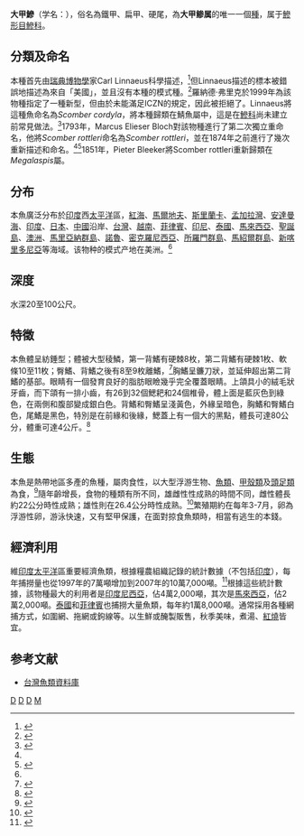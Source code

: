 {{Speciesbox 
|image=Finny scad.JPG
| status = LC
| status_system = iucn3.1
| display parents=2
| parent authority =[[Bleeker|Bleeker]], 1851
| taxon = Megalaspis cordyla
| authority = ([[卡尔·林奈|Linnaeus]], 1758)<ref name='id7325'>{{cite web| url =http://www.bioinfo.cn/db05/BjdwSpecies.php?action=view&id=7325| title =大甲鲹| work =中国动物物种编目数据库| publisher =中国科学院微生物研究所| author =中国科学院动物研究所| accessdate =2009-04-16| deadurl =yes| archiveurl =https://web.archive.org/web/20160305011818/http://www.bioinfo.cn/db05/BjdwSpecies.php?action=view&id=7325| archivedate =2016-03-05}}</ref>
| range_map = Megalaspis cordyla distribution.png
| synonyms = *''Scomber cordyla''<br /><small>Linnaeus, 1758</small>
*''Caranx rottleri''<br /><small>Bloch, 1793</small>
*''Citula plumbea''<br /><small>Quoy & Gaimard, 1825</small>
}}
'''大甲鰺'''（学名：{{lang|la|''Megalaspis cordyla''}}），俗名為鐵甲、扁甲、硬尾，為'''大甲鲹属'''的唯一一個[[種|種]]，属于[[鰺形目|鰺形目]][[鰺科|鰺科]]。

==分類及命名==
本種首先由[[瑞典|瑞典]][[博物學|博物學]]家Carl Linnaeus科學描述，<ref name = "Zoocat">{{cite book | last = Hosese | first = D.F. |author2=Bray, D.J. |author3=Paxton, J.R. |author4=Alen, G.R. | title = Zoological Catalogue of Australia Vol. 35 (2) Fishes | publisher = CSIRO | year = 2007 | location = Sydney | pages = 1150 | isbn =978-0-643-09334-8 }}</ref>但Linnaeus描述的標本被錯誤地描述為來自「美國」，並且沒有本種的模式種。<ref name = "cat">{{cite web | last = California Academy of Sciences: Ichthyology | title = ''Scomber cordyla'' | work = Catalog of Fishes | publisher = CAS | date = September 2009 | url = http://research.calacademy.org/research/ichthyology/catalog/fishcatget.asp?spid=15426 | accessdate = 2009-09-21 }}{{Dead link|date=2019年10月 |bot=InternetArchiveBot |fix-attempted=yes }}</ref>羅納德·弗里克於1999年為該物種指定了一種新型，但由於未能滿足ICZN的規定，因此被拒絕了。Linnaeus將這種魚命名為''Scomber cordyla''，將本種歸類在鯖魚屬中，這是在[[鰺科|鰺科]]尚未建立前常見做法。<ref>{{cite journal|last=Fricke|first=R.|year=2000|title=Invalid neotypes|journal=Copeia|volume=2000|issue=2|pages=639–640|issn=0045-8511|doi=10.1643/0045-8511(2000)000[0640:ENAN]2.0.CO;2}}</ref>1793年，Marcus Elieser Bloch對該物種進行了第二次獨立重命名，他將''Scomber rottleri''命名為''Scomber rottleri''，並在1874年之前進行了幾次重新描述和命名。<ref name = "cat"/><ref name = "Gunn">{{cite journal | last = Gunn | first = John S. | title = A revision of selected genera of the family Carangidae (Pisces) from Australian waters | journal = Records of the Australian Museum Supplement| volume =  12 | pages =1–78 | year = 1990 | doi=10.3853/j.0812-7387.12.1990.92}}</ref>1851年，Pieter Bleeker將Scomber rottleri重新歸類在''Megalaspis''屬。

==分布==
本魚廣泛分布於[[印度|印度]]西[[太平洋|太平洋]]區，[[紅海|紅海]]、[[馬爾地夫|馬爾地夫]]、[[斯里蘭卡|斯里蘭卡]]、[[孟加拉灣|孟加拉灣]]、[[安達曼海|安達曼海]]、[[印度|印度]]、[[日本|日本]]、[[中國|中國]]沿岸、[[台灣|台灣]]、[[越南|越南]]、[[菲律賓|菲律賓]]、[[印尼|印尼]]、[[泰國|泰國]]、[[馬來西亞|馬來西亞]]、[[聖誕島|聖誕島]]、[[澳洲|澳洲]]、[[馬里亞納群島|馬里亞納群島]]、[[諾魯|諾魯]]、[[密克羅尼西亞|密克羅尼西亞]]、[[所羅門群島|所羅門群島]]、[[馬紹爾群島|馬紹爾群島]]、[[新喀里多尼亞|新喀里多尼亞]]等海域。该物种的模式产地在美洲。<ref name='id7325'/>

==深度==
水深20至100公尺。

==特徵==
本魚體呈紡錘型；體被大型稜鱗，第一背鰭有硬棘8枚，第二背鰭有硬棘1枚、軟條10至11枚；臀鰭、背鰭之後有8至9枚離鰭，<ref name = "Oman">{{cite book | last = Randall | first = John E. | title = Coastal Fishes of Oman | publisher = University of Hawaii Press | year = 1995 | location = Honolulu | pages = 183 | isbn = 0-8248-1808-3 }}</ref>胸鰭呈鐮刀狀，並延伸超出第二背鰭的基部。眼睛有一個發育良好的脂肪眼瞼幾乎完全覆蓋眼睛。上頜具小的絨毛狀牙齒，而下頜有一排小齒，有26到32個鰓耙和24個椎骨，體上面是藍灰色到綠色，在兩側和腹部變成銀白色。背鰭和臀鰭呈淺黃色，外緣呈暗色，胸鰭和臀鰭白色，尾鰭是黑色，特別是在前緣和後緣，鰓蓋上有一個大的黑點，體長可達80公分，體重可達4公斤。<ref name = "FAO_CP">{{cite book |last= Smith-Vaniz |first= W.|editor= Carpenter, K.E. |editor2=Niem, V.H.|title= The living marine resources of the Western Central Pacific Vol 4. Bony fishes part 2 (Mugilidae to Carangidae)|url= ftp://ftp.fao.org/docrep/fao/009/y4160e/y4160e00.pdf|format= PDF|series= FAO species identification guide for fishery purposes |year= 1999|publisher= FAO|location= Rome|isbn= 92-5-104301-9|pages= 2659–2757|chapter= Carangidae}}</ref>

==生態==
本魚是熱帶地區多產的魚種，屬肉食性，以大型浮游生物、[[魚類|魚類]]、[[甲殼類|甲殼類]]及[[頭足類|頭足類]]為食，<ref>{{cite journal|last=Jaiswar|first=A.K.|author2=George, J.P. |year=1991|title= Food and feeding habits of ''Megalaspis cordyla'' (Linnaeus, 1758) along the northwest coast of India.|journal=Journal of the Indian Fisheries Association|volume=21|pages=5–10|issn=0971-1422}}</ref>隨年齡增長，食物的種類有所不同，雄雌性性成熟的時間不同，雌性體長約22公分時性成熟；雄性則在26.4公分時性成熟。<ref>{{cite journal|last=Sreenivasan|first=P.V.|year=1978|title=Observations on the fishery and biology of ''Megalaspis cordyla'' (Linnaeus) at Vizhinjam|journal=Indian Journal of Fisheries|volume=25|issue=1–2|pages=122–140}}</ref>繁殖期約在每年3-7月，卵為浮游性卵，游泳快速，又有堅甲保護，在面對掠食魚類時，相當有逃生的本錢。

==經濟利用==
維[[印度|印度]][[太平洋|太平洋]]區重要經濟魚類，根據糧農組織記錄的統計數據（不包括[[印度|印度]]），每年捕撈量也從1997年的7萬噸增加到2007年的10萬7,000噸。<ref name = "fisheries">{{cite web | last = Fisheries and Agricultural Organisation | title = Global Production Statistics 1950-2007 | work = Torpedo scad | publisher = FAO | url = http://www.fao.org/figis/servlet/TabSelector | accessdate = 2009-05-19 | archive-date = 2012-05-15 | archive-url = https://web.archive.org/web/20120515030053/http://www.fao.org/figis/servlet/TabSelector | dead-url = no }}</ref>根據這些統計數據，該物種最大的利用者是[[印度尼西亞|印度尼西亞]]，佔4萬2,000噸，其次是[[馬來西亞|馬來西亞]]，佔2萬2,000噸。[[泰國|泰國]]和[[菲律賓|菲律賓]]也捕撈大量魚類，每年約1萬8,000噸。通常採用各種網捕方式，如圍網、拖網或鉤線等。以生鮮或醃製販售，秋季美味，煮湯、[[紅燒|紅燒]]皆宜。

==参考文献==
{{reflist}}
*[http://fishdb.sinica.edu.tw/ 台灣魚類資料庫]{{Wayback|url=http://fishdb.sinica.edu.tw/ |date=20160304193340 }}
{{Taxonbar|from=Q1813201}}

[[Category:食用鱼|D]]
[[Category:大甲鰺屬|D]]
[[Category:卡尔·林奈命名的生物分类|D]]
[[Category:1758年描述的魚類|M]]